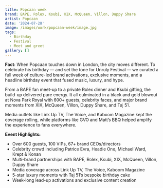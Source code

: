 ```yaml
---
title: Popcaan week
brand: BAPE, Rolex, Ksubi, XIX, McQueen, Villon, Duppy Share
artist: Popcaan
date: '2024-07-28'
image: /images/work/popcaan-week/image.jpg
tags:
  - Birthday
  - Festival
  - Meet and greet
gallery: []
---
```

**Fact:** When Popcaan touches down in London, the city moves different. To celebrate his birthday — and set the tone for Unruly Festival — we curated a full week of culture-led brand activations, exclusive moments, and a headline birthday event that fused music, luxury, and hype.

From a BAPE fan meet-up to a private Rolex dinner and Ksubi gifting, the build-up delivered pure energy. It all culminated in a black and gold blowout at Nova Park Royal with 600+ guests, celebrity faces, and major brand moments from XIX, McQueen, Villon, Duppy Share, and Taj 51.

Media outlets like Link Up TV, The Voice, and Kaboom Magazine kept the coverage rolling, while platforms like GVO and Matt’s BBQ helped amplify the experience to fans everywhere.



**Event Highlights:**

* Over 600 guests, 100 VIPs, 67+ brand CEOs/directors
* Celebrity crowd including Patrice Evra, Headie One, Michael Ward, Krept & Konan
* Multi-brand partnerships with BAPE, Rolex, Ksubi, XIX, McQueen, Villon, Duppy Share
* Media coverage across Link Up TV, The Voice, Kaboom Magazine
* 5-star luxury moments with Taj 51’s bespoke birthday cake
* Week-long lead-up activations and exclusive content creation

